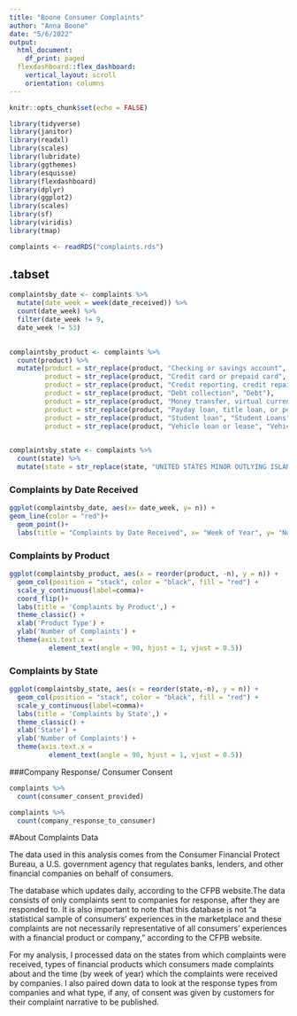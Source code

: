 ```yaml
---
title: "Boone Consumer Complaints"
author: "Anna Boone"
date: "5/6/2022"
output:
  html_document:
    df_print: paged
  flexdashboard::flex_dashboard:
    vertical_layout: scroll
    orientation: columns
---
```


```r
knitr::opts_chunk$set(echo = FALSE)
```

```r
library(tidyverse)
library(janitor)
library(readxl)
library(scales)
library(lubridate)
library(ggthemes)
library(esquisse)
library(flexdashboard)
library(dplyr)
library(ggplot2)
library(scales)
library(sf)
library(viridis)
library(tmap)
```

```r
complaints <- readRDS("complaints.rds")
```

{.tabset}
-----------------------

```r
complaintsby_date <- complaints %>% 
  mutate(date_week = week(date_received)) %>% 
  count(date_week) %>% 
  filter(date_week != 9,
  date_week != 53)
  
```

```r
complaintsby_product <- complaints %>% 
  count(product) %>% 
  mutate(product = str_replace(product, "Checking or savings account", "Accounts"),
         product = str_replace(product, "Credit card or prepaid card", "Cards"),
         product = str_replace(product, "Credit reporting, credit repair services, or other personal consumer reports", "Credit"),
         product = str_replace(product, "Debt collection", "Debt"),
         product = str_replace(product, "Money transfer, virtual currency, or money service", "Currency"),
         product = str_replace(product, "Payday loan, title loan, or personal loan", "Loans"),
         product = str_replace(product, "Student loan", "Student Loans"),
         product = str_replace(product, "Vehicle loan or lease", "Vehicle Loans"))
  
```

```r
complaintsby_state <- complaints %>% 
  count(state) %>% 
  mutate(state = str_replace(state, "UNITED STATES MINOR OUTLYING ISLANDS", "UM")) 
```

### Complaints by Date Received

```r
ggplot(complaintsby_date, aes(x= date_week, y= n)) +
geom_line(color = "red")+
  geom_point()+
  labs(title = "Complaints by Date Received", x= "Week of Year", y= "Number of Complaints") 
```

### Complaints by Product

```r
ggplot(complaintsby_product, aes(x = reorder(product, -n), y = n)) +
  geom_col(position = "stack", color = "black", fill = "red") +
  scale_y_continuous(label=comma)+
  coord_flip()+
  labs(title = 'Complaints by Product',) +
  theme_classic() +
  xlab('Product Type') +
  ylab('Number of Complaints') +
  theme(axis.text.x = 
          element_text(angle = 90, hjust = 1, vjust = 0.5))

```

### Complaints by State

```r
ggplot(complaintsby_state, aes(x = reorder(state,-n), y = n)) +
  geom_col(position = "stack", color = "black", fill = "red") +
  scale_y_continuous(label=comma)+
  labs(title = 'Complaints by State',) +
  theme_classic() +
  xlab('State') +
  ylab('Number of Complaints') +
  theme(axis.text.x = 
          element_text(angle = 90, hjust = 1, vjust = 0.5))
```

###Company Response/ Consumer Consent

```r
complaints %>% 
  count(consumer_consent_provided)
```

```r
complaints %>% 
  count(company_response_to_consumer)
```

#About Complaints Data

The data used in this analysis comes from the Consumer Financial Protect Bureau, a U.S. government agency that regulates banks, lenders, and other financial companies on behalf of consumers.

The database which updates daily, according to the CFPB website.The data consists of only complaints sent to companies for response, after they are responded to. It is also important to note that this database is not "a statistical sample of consumers' experiences in the marketplace and these complaints are not necessarily representative of all consumers' experiences with a financial product or company," according to the CFPB website.

For my analysis, I processed data on the states from which complaints were received, types of financial products which consumers made complaints about and the time (by week of year) which the complaints were received by companies. I also paired down data to look at the response types from companies and what type, if any, of consent was given by customers for their complaint narrative to be published.
